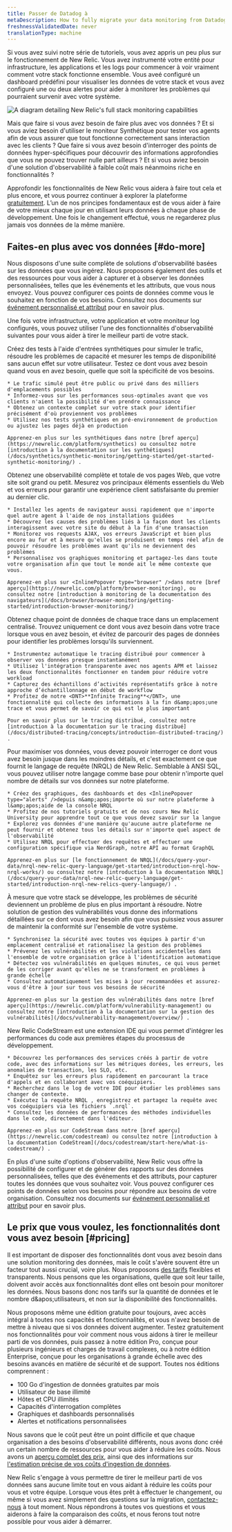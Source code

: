 ```yaml
---
title: Passer de Datadog à
metaDescription: How to fully migrate your data monitoring from Datadog to New Relic.
freshnessValidatedDate: never
translationType: machine
---
```


Si vous avez suivi notre série de tutoriels, vous avez appris un peu plus sur le fonctionnement de New Relic. Vous avez instrumenté votre entité pour infrastructure, les applications et les logs pour commencer à voir vraiment comment votre stack fonctionne ensemble. Vous aveé configuré un dashboard prédéfini pour visualiser les données de votre stack et vous avez configuré une ou deux alertes pour aider à monitorer les problèmes qui pourraient survenir avec votre système.

<img title="Full_stack" alt="A diagram detailing New Relic's full stack monitoring capabilities" src="/images/journey_diagram_full-stack-monitoring.svg" />

Mais que faire si vous avez besoin de faire plus avec vos données ? Et si vous aviez besoin d'utiliser le moniteur Synthétique pour tester vos agents afin de vous assurer que tout fonctionne correctement sans interaction avec les clients ? Que faire si vous avez besoin d'interroger des points de données hyper-spécifiques pour découvrir des informations approfondies que vous ne pouvez trouver nulle part ailleurs ? Et si vous aviez besoin d'une solution d'observabilité à faible coût mais néanmoins riche en fonctionnalités ?

Approfondir les fonctionnalités de New Relic vous aidera à faire tout cela et plus encore, et vous pourrez continuer à explorer la plateforme [gratuitement](/docs/accounts/accounts-billing/new-relic-one-pricing-billing/new-relic-one-pricing-billing/#free). L’un de nos principes fondamentaux est de vous aider à faire de votre mieux chaque jour en utilisant leurs données à chaque phase de développement. Une fois le changement effectué, vous ne regarderez plus jamais vos données de la même manière.

## Faites-en plus avec vos données [#do-more]

Nous disposons d'une suite complète de solutions d'observabilité basées sur les données que vous ingérez. Nous proposons également des outils et des ressources pour vous aider à capturer et à observer les données personnalisées, telles que les événements et les attributs, que vous nous envoyez. Vous pouvez configurer ces points de données comme vous le souhaitez en fonction de vos besoins. Consultez nos documents sur [événement personnalisé et attribut](/docs/data-apis/custom-data/custom-events/report-custom-event-data/) pour en savoir plus.

Une fois votre infrastructure, votre application et votre moniteur log configurés, vous pouvez utiliser l'une des fonctionnalités d'observabilité suivantes pour vous aider à tirer le meilleur parti de votre stack.

<CollapserGroup>
  <Collapser id="synthetics" title="Synthetics">
    Créez des tests à l'aide d'entrées synthétiques pour simuler le trafic, résoudre les problèmes de capacité et mesurer les temps de disponibilité sans aucun effet sur votre utilisateur. Testez ce dont vous avez besoin quand vous en avez besoin, quelle que soit la spécificité de vos besoins.

    * Le trafic simulé peut être public ou privé dans des milliers d'emplacements possibles
    * Informez-vous sur les performances sous-optimales avant que vos clients n'aient la possibilité d'en prendre connaissance
    * Obtenez un contexte complet sur votre stack pour identifier précisément d'où proviennent vos problèmes
    * Utilisez nos tests synthétiques en pré-environnement de production ou ajustez les pages déjà en production

    Apprenez-en plus sur les synthétiques dans notre [bref aperçu](https://newrelic.com/platform/synthetics) ou consultez notre [introduction à la documentation sur les synthétiques](/docs/synthetics/synthetic-monitoring/getting-started/get-started-synthetic-monitoring/) .
  </Collapser>

  <Collapser id="browser" title="Monitoring de navigateurs">
    Obtenez une observabilité complète et totale de vos pages Web, que votre site soit grand ou petit. Mesurez vos principaux éléments essentiels du Web et vos erreurs pour garantir une expérience client satisfaisante du premier au dernier clic.

    * Installez les agents de navigateur aussi rapidement que n'importe quel autre agent à l'aide de nos installations guidées
    * Découvrez les causes des problèmes liés à la façon dont les clients interagissent avec votre site du début à la fin d'une transaction
    * Monitorez vos requests AJAX, vos erreurs JavaScript et bien plus encore au fur et à mesure qu'elles se produisent en temps réel afin de pouvoir résoudre les problèmes avant qu'ils ne deviennent des problèmes
    * Personnalisez vos graphiques monitoring et partagez-les dans toute votre organisation afin que tout le monde ait le même contexte que vous.

    Apprenez-en plus sur <InlinePopover type="browser" />dans notre [bref aperçu](https://newrelic.com/platform/browser-monitoring), ou consultez notre [introduction à monitoring de la documentation des navigateurs](/docs/browser/browser-monitoring/getting-started/introduction-browser-monitoring/)
  </Collapser>

  <Collapser id="d-tracing" title="Tracing distribué">
    Obtenez chaque point de données de chaque trace dans un emplacement centralisé. Trouvez uniquement ce dont vous avez besoin dans votre trace lorsque vous en avez besoin, et évitez de parcourir des pages de données pour identifier les problèmes lorsqu'ils surviennent.

    * Instrumentez automatique le tracing distribué pour commencer à observer vos données presque instantanément
    * Utilisez l'intégration transparente avec nos agents APM et laissez les deux fonctionnalités fonctionner en tandem pour réduire votre workload
    * Capturez des échantillons d’activités représentatifs grâce à notre approche d’échantillonnage en début de workflow
    * Profitez de notre <DNT>**Infinite Tracing**</DNT>, une fonctionnalité qui collecte des informations à la fin d&amp;apos;une trace et vous permet de savoir ce qui est le plus important

    Pour en savoir plus sur le tracing distribué, consultez notre [introduction à la documentation sur le tracing distribué](/docs/distributed-tracing/concepts/introduction-distributed-tracing/) .
  </Collapser>

  <Collapser id="NRQL" title="NRQL : le langage de requête de New Relic">
    Pour maximiser vos données, vous devez pouvoir interroger ce dont vous avez besoin jusque dans les moindres détails, et c'est exactement ce que fournit le langage de requête (NRQL) de New Relic. Semblable à ANSI SQL, vous pouvez utiliser notre langage comme base pour obtenir n'importe quel nombre de détails sur vos données sur notre plateforme.

    * Créez des graphiques, des dashboards et des <InlinePopover type="alerts" />depuis n&amp;apos;importe où sur notre plateforme à l&amp;apos;aide de la console NRQL
    * Profitez de nos tutoriels gratuits et de nos cours New Relic University pour apprendre tout ce que vous devez savoir sur la langue
    * Explorez vos données d'une manière qu'aucune autre plateforme ne peut fournir et obtenez tous les détails sur n'importe quel aspect de l'observabilité
    * Utilisez NRQL pour effectuer des requêtes et effectuer une configuration spécifique via NerdGraph, notre API au format GraphQL

    Apprenez-en plus sur [le fonctionnement de NRQL](/docs/query-your-data/nrql-new-relic-query-language/get-started/introduction-nrql-how-nrql-works/) ou consultez notre [introduction à la documentation NRQL](/docs/query-your-data/nrql-new-relic-query-language/get-started/introduction-nrql-new-relics-query-language/) .
  </Collapser>

  <Collapser id="Vuln-management" title="Gestion des vulnérabilités">
    À mesure que votre stack se développe, les problèmes de sécurité deviennent un problème de plus en plus important à résoudre. Notre solution de gestion des vulnérabilités vous donne des informations détaillées sur ce dont vous avez besoin afin que vous puissiez vous assurer de maintenir la conformité sur l'ensemble de votre système.

    * Synchronisez la sécurité avec toutes vos équipes à partir d'un emplacement centralisé et rationalisez la gestion des problèmes
    * Prévenez les vulnérabilités et les violations accidentelles dans l'ensemble de votre organisation grâce à l'identification automatique
    * Détectez vos vulnérabilités en quelques minutes, ce qui vous permet de les corriger avant qu'elles ne se transforment en problèmes à grande échelle
    * Consultez automatiquement les mises à jour recommandées et assurez-vous d'être à jour sur tous vos besoins de sécurité

    Apprenez-en plus sur la gestion des vulnérabilités dans notre [bref aperçu](https://newrelic.com/platform/vulnerability-management) ou consultez notre [introduction à la documentation sur la gestion des vulnérabilités](/docs/vulnerability-management/overview/) .
  </Collapser>

  <Collapser id="CodeStream" title="CodeStream">
    New Relic CodeStream est une extension IDE qui vous permet d'intégrer les performances du code aux premières étapes du processus de développement.

    * Découvrez les performances des services créés à partir de votre code, avec des informations sur les métriques dorées, les erreurs, les anomalies de transaction, les SLO, etc.
    * Enquêtez sur les erreurs plus rapidement en parcourant la trace d'appels et en collaborant avec vos coéquipiers.
    * Recherchez dans le log de votre IDE pour étudier les problèmes sans changer de contexte.
    * Exécutez la requête NRQL , enregistrez et partagez la requête avec vos coéquipiers via les fichiers `.nrql`.
    * Consultez les données de performances des méthodes individuelles dans le code, directement dans l'éditeur.

    Apprenez-en plus sur CodeStream dans notre [bref aperçu](https://newrelic.com/codestream) ou consultez notre [introduction à la documentation CodeStream](/docs/codestream/start-here/what-is-codestream/) .
  </Collapser>
</CollapserGroup>

En plus d'une suite d'options d'observabilité, New Relic vous offre la possibilité de configurer et de générer des rapports sur des données personnalisées, telles que des événements et des attributs, pour capturer toutes les données que vous souhaitez voir. Vous pouvez configurer ces points de données selon vos besoins pour répondre aux besoins de votre organisation. Consultez nos documents sur [événement personnalisé et attribut](/docs/data-apis/custom-data/custom-events/report-custom-event-data/) pour en savoir plus.

## Le prix que vous voulez, les fonctionnalités dont vous avez besoin [#pricing]

Il est important de disposer des fonctionnalités dont vous avez besoin dans une solution monitoring des données, mais le coût s'avère souvent être un facteur tout aussi crucial, voire plus. Nous proposons [des tarifs](/docs/accounts/accounts-billing/new-relic-one-pricing-billing/new-relic-one-pricing-billing) flexibles et transparents. Nous pensons que les organisations, quelle que soit leur taille, doivent avoir accès aux fonctionnalités dont elles ont besoin pour monitorer les données. Nous basons donc nos tarifs sur la quantité de données et le nombre d&amp;apos;utilisateurs, et non sur la disponibilité des fonctionnalités.

Nous proposons même une édition gratuite pour toujours, avec accès intégral à toutes nos capacités et fonctionnalités, et vous n'avez besoin de mettre à niveau que si vos données doivent augmenter. Testez gratuitement nos fonctionnalités pour voir comment nous vous aidons à tirer le meilleur parti de vos données, puis passez à notre édition Pro, conçue pour plusieurs ingénieurs et charges de travail complexes, ou à notre édition Enterprise, conçue pour les organisations à grande échelle avec des besoins avancés en matière de sécurité et de support. Toutes nos éditions comprennent :

* 100 Go d'ingestion de données gratuites par mois
* Utilisateur de base illimité
* Hôtes et CPU illimités
* Capacités d'interrogation complètes
* Graphiques et dashboards personnalisés
* Alertes et notifications personnalisées

Nous savons que le coût peut être un point difficile et que chaque organisation a des besoins d'observabilité différents, nous avons donc créé un certain nombre de ressources pour vous aider à réduire les coûts. Nous avons un [aperçu complet des prix](https://newrelic.com/pricing), ainsi que des informations sur [l'estimation précise de vos coûts d'ingestion de données](https://newrelic.com/blog/nerdlog/estimate-data-cost).

New Relic s'engage à vous permettre de tirer le meilleur parti de vos données sans aucune limite tout en vous aidant à réduire les coûts pour vous et votre équipe. Lorsque vous êtes prêt à effectuer le changement, ou même si vous avez simplement des questions sur la migration, [contactez-nous](https://newrelic.com/competitive-comparison/datadog-savings) à tout moment. Nous répondrons à toutes vos questions et vous aiderons à faire la comparaison des coûts, et nous ferons tout notre possible pour vous aider à démarrer.